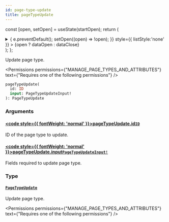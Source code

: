 ```yaml
---
id: page-type-update
title: pageTypeUpdate
---
```






const [open, setOpen] = useState(startOpen);
return (
<details {...(open ? { open: true } : {})} className="details" style={{ border:'none', boxShadow:'none', background:'var(--ifm-background-color)' }}>
<summary
onClick={(e) => {
e.preventDefault();
setOpen((open) => !open);
}}
style={{ listStyle:'none' }} >
{open ? dataOpen : dataClose}
</summary>
{open && children}
</details>
);
};

Update page type.


<Permissions permissions={"MANAGE_PAGE_TYPES_AND_ATTRIBUTES"} text={"Requires one of the following permissions"} />


```graphql
pageTypeUpdate(
  id: ID
  input: PageTypeUpdateInput!
): PageTypeUpdate
```

### Arguments

#### [<code style={{ fontWeight: 'normal' }}>pageTypeUpdate.<b>id</b></code>](#)<Bullet />[`ID`](../../../api-reference/miscellaneous/scalars/id.mdx) <Badge class="badge badge--secondary" text="scalar"/> <Badge class="badge badge--secondary" text="miscellaneous"/>

ID of the page type to update.

#### [<code style={{ fontWeight: 'normal' }}>pageTypeUpdate.<b>input</b></code>](#)<Bullet />[`PageTypeUpdateInput!`](../../../api-reference/pages/inputs/page-type-update-input.mdx) <Badge class="badge badge--secondary" text="non-null"/> <Badge class="badge badge--secondary" text="input"/> <Badge class="badge badge--secondary" text="pages"/>

Fields required to update page type.

### Type

#### [`PageTypeUpdate`](../../../api-reference/pages/objects/page-type-update.mdx) <Badge class="badge badge--secondary" text="object"/> <Badge class="badge badge--secondary" text="pages"/>

Update page type.


<Permissions permissions={"MANAGE_PAGE_TYPES_AND_ATTRIBUTES"} text={"Requires one of the following permissions"} />


